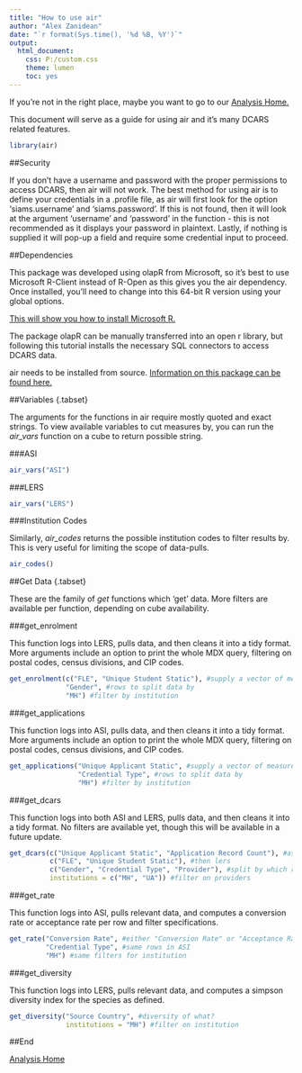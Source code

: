 ```yaml
---
title: "How to use air"
author: "Alex Zanidean"
date: "`r format(Sys.time(), '%d %B, %Y')`"
output:
  html_document:
    css: P:/custom.css
    theme: lumen
    toc: yes
---
```


If you're not in the right place, maybe you want to go to our [Analysis Home.](Q:\StrategicResearch\Rules and Procedures Folder\Checklists and procedures\Procedure Manual\Data Analysis\Home.html)

This document will serve as a guide for using air and it's many DCARS related features.

```r
library(air)
```

##Security

If you don't have a username and password with the proper permissions to access DCARS, then air will not work. The best method for using air is to define your credentials in a .profile file, as air will first look for the option 'siams.username' and 'siams.password'. If this is not found, then it will look at the argument 'username' and 'password' in the function - this is not recommended as it displays your password in plaintext. Lastly, if nothing is supplied it will pop-up a field and require some credential input to proceed.


##Dependencies

This package was developed using olapR from Microsoft, so it's best to use Microsoft R-Client instead of R-Open as this gives you the air dependency. Once installed, you'll need to change into this 64-bit R version using your global options.

[This will show you how to install Microsoft R.](https://docs.microsoft.com/en-us/machine-learning-server/r-client/install-on-windows)

The package olapR can be manually transferred into an open r library, but following this tutorial installs the necessary SQL connectors to access DCARS data.

air needs to be installed from source. [Information on this package can be found here.](Q:\StrategicResearch\Rules and Procedures Folder\Checklists and procedures\Procedure Manual\Data Analysis\Pages\air-howto.html)

##Variables {.tabset}

The arguments for the functions in air require mostly quoted and exact strings. To view available variables to cut measures by, you can run the *air_vars* function on a cube to return possible string.

###ASI
```r
air_vars("ASI")
```

###LERS
```r
air_vars("LERS")
```

###Institution Codes

Similarly, *air_codes* returns the possible institution codes to filter results by. This is very useful for limiting the scope of data-pulls.

```r
air_codes()
```


##Get Data {.tabset}

These are the family of *get* functions which 'get' data. More filters are available per function, depending on cube availability.

###get_enrolment

This function logs into LERS, pulls data, and then cleans it into a tidy format. More arguments include an option to print the whole MDX query, filtering on postal codes, census divisions, and CIP codes.

```r
get_enrolment(c("FLE", "Unique Student Static"), #supply a vector of measures
              "Gender", #rows to split data by
              "MH") #filter by institution
```

###get_applications

This function logs into ASI, pulls data, and then cleans it into a tidy format. More arguments include an option to print the whole MDX query, filtering on postal codes, census divisions, and CIP codes.

```r
get_applications("Unique Applicant Static", #supply a vector of measures
                 "Credential Type", #rows to split data by
                 "MH") #filter by institution
```

###get_dcars

This function logs into both ASI and LERS, pulls data, and then cleans it into a tidy format. No filters are available yet, though this will be available in a future update.

```r
get_dcars(c("Unique Applicant Static", "Application Record Count"), #asi measures first
          c("FLE", "Unique Student Static"), #then lers
          c("Gender", "Credential Type", "Provider"), #split by which rows?
          institutions = c("MH", "UA")) #filter on providers
```

###get_rate

This function logs into ASI, pulls relevant data, and computes a conversion rate or acceptance rate per row and filter specifications.

```r
get_rate("Conversion Rate", #either "Conversion Rate" or "Acceptance Rate"
         "Credential Type", #same rows in ASI
         "MH") #same filters for institution
```

###get_diversity

This function logs into LERS, pulls relevant data, and computes a simpson diversity index for the species as defined.

```r
get_diversity("Source Country", #diversity of what?
              institutions = "MH") #filter on institution
```

##End

[Analysis Home](Q:\StrategicResearch\Rules and Procedures Folder\Checklists and procedures\Procedure Manual\Data Analysis\Home.html)
